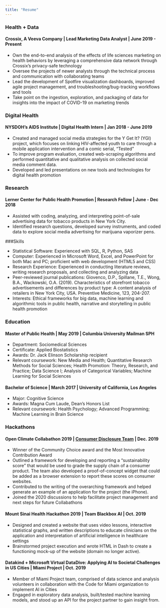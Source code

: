 ```yaml
---
title: "Resume"
---
```


### Health + Data 

#### Crossix, A Veeva Company | Lead Marketing Data Analyst | June 2019 - Present
* Own the end-to-end analysis of the effects of life sciences marketing on health behaviors by leveraging a comprehensive data network through Crossix’s privacy-safe technology
* Oversee the projects of newer analysts through the technical process and communication with collaborating teams
* Lead the development of Spotfire visualization dashboards, improved agile project management, and troubleshooting/bug-tracking workflows and tools
* Take point on the ingestion, exploration, and packaging of data for insights into the impact of COVID-19 on marketing trends
 
### Digital Health 

#### NYSDOH's AIDS Institute | Digital Health Intern | Jan 2018 - June 2019
* Created and managed social media strategies for the Y Get It? (YGI) project, which focuses on linking HIV-affected youth to care through a mobile application intervention and a comic serial, “Tested”    
* To improve program evaluation, created web-scraping algorithms and performed quantitative and qualitative analysis on collected social media comment data.
* Developed and led presentations on new tools and technologies for digital health promotion

### Research 

#### Lerner Center for Public Health Promotion | Research Fellow | June - Dec 2018
* Assisted with coding, analyzing, and interpreting point-of-sale advertising data for tobacco products in New York City.
* Identified research questions, developed survey instruments, and coded data to explore social media advertising for marijuana vaporizer pens.

###Skills

* Statistical Software: Experienced with SQL, R, Python, SAS
* Computer: Experienced in Microsoft Word, Excel, and PowerPoint for both Mac and PC; proficient with web development (HTML5 and CSS)
* Research Experience: Experienced in conducting literature reviews, writing research proposals, and collecting and analyzing data
* Peer-reviewed journal publications: Giovenco, D.P., Spillane, T.E., Wong, B.A., Wackowski, O.A. (2019). Characteristics of storefront tobacco advertisements and differences by product type: A content analysis of retailers in New York City, USA. Preventive Medicine, 123, 204-207.
* Interests: Ethical frameworks for big data, machine learning and algorithmic tools in public health, narrative and storytelling in public health promotion 

### Education

#### Master of Public Health | May 2019 | Columbia University Mailman SPH
* Department: Sociomedical Sciences
* Certificate: Applied Biostatistics
* Awards: Dr. Jack Elinson Scholarship recipient
* Relevant coursework: New Media and Health; Quantitative Research Methods for Social Sciences; Health Promotion: Theory, Research, and Practice; Data Science I; Analysis of Categorical Variables; Machine Learning for Social Sciences

#### Bachelor of Science | March 2017 | University of California, Los Angeles
* Major: Cognitive Science
* Awards: Magna Cum Laude, Dean's Honors List
* Relevant coursework: Health Psychology; Advanced Programming; Machine Learning in Brain Science

### Hackathons

#### Open Climate Collabathon 2019 | [Consumer Disclosure Team](https://collabathon-docs.openclimate.earth/hacks/team-contributions/consumer-disclosure-and-sustainable-supply-chains) | Dec. 2019
*	Winner of the Community Choice award and the Most Innovative Contribution Award
*	Outlined a framework for developing and reporting a "sustainability score" that would be used to grade the supply chain of a consumer product. The team also developed a proof-of-concept widget that could be added as a browser extension to report these scores on consumer websites.
*	Contributed to the writing of the overarching framework and helped generate an example of an application for the project (the iPhone). 
*	Joined the 2020 discussions to help facilitate project management and next steps for future Collabathons

#### Mount Sinai Health Hackathon 2019 | Team Blackbox AI | Oct. 2019
*	Designed and created a website that uses video lessons, interactive statistical graphs, and written descriptions to educate clinicians on the application and interpretation of artificial intelligence in healthcare settings
*	Brainstormed project execution and wrote HTML in Dash to create a functioning mock-up of the website (domain no longer active).

#### Datakind + Microsoft Virtual DataDive: Applying AI to Societal Challenges in US Cities | Miami Project | Oct. 2019
*	Member of Miami Project team, comprised of data science and analysis volunteers in collaboration with the Code for Miami organization to implement AI in Cities 
*	Engaged in exploratory data analysis, built/tested machine learning models, and stood up an API for the project partner to gain insight from. 

